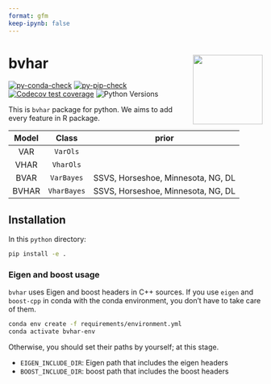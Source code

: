 ```yaml
---
format: gfm
keep-ipynb: false
---
```


<!-- README.md is generated from README.qmd. Please edit that file -->

# bvhar <a href="https://github.com/ygeunkim/bvhar/tree/feature/python/python/"><img src="docs/logo.png" align="right" height="138" /></a>

<!-- badges: start -->
[![py-conda-check](https://github.com/ygeunkim/bvhar/actions/workflows/py-conda-check.yaml/badge.svg?branch=feature%2Fpython)](https://github.com/ygeunkim/bvhar/actions/workflows/py-conda-check.yaml?query=branch%3Afeature%2Fpython)
[![py-pip-check](https://github.com/ygeunkim/bvhar/actions/workflows/py-pip-check.yaml/badge.svg?branch=feature%2Fpython)](https://github.com/ygeunkim/bvhar/actions/workflows/R-CMD-check.yaml?query=branch%3Afeature%2Fpython)
[![Codecov test coverage](https://codecov.io/gh/ygeunkim/bvhar/branch/feature%2Fpython/graph/badge.svg?flag=python)](https://app.codecov.io/gh/ygeunkim/bvhar)
![Python Versions](https://img.shields.io/badge/python-3.10%20%7C%203.11%20%7C%203.12-blue)
<!-- badges: end -->

This is `bvhar` package for python. We aims to add every feature in R package.

| Model | Class | prior |  
|:-----:|:--------:|:-----:|  
| VAR | `VarOls` | |  
| VHAR | `VharOls` | |  
| BVAR | `VarBayes` | SSVS, Horseshoe, Minnesota, NG, DL |  
| BVHAR | `VharBayes` | SSVS, Horseshoe, Minnesota, NG, DL |  

## Installation

In this `python` directory:

```bash
pip install -e .
```

### Eigen and boost usage

`bvhar` uses Eigen and boost headers in C++ sources.
If you use `eigen` and `boost-cpp` in conda with the conda environment, you don't have to take care of them.

```bash
conda env create -f requirements/environment.yml
conda activate bvhar-env
```

Otherwise, you should set their paths by yourself; at this stage.

- `EIGEN_INCLUDE_DIR`: Eigen path that includes the eigen headers
- `BOOST_INCLUDE_DIR`: boost path that includes the boost headers
